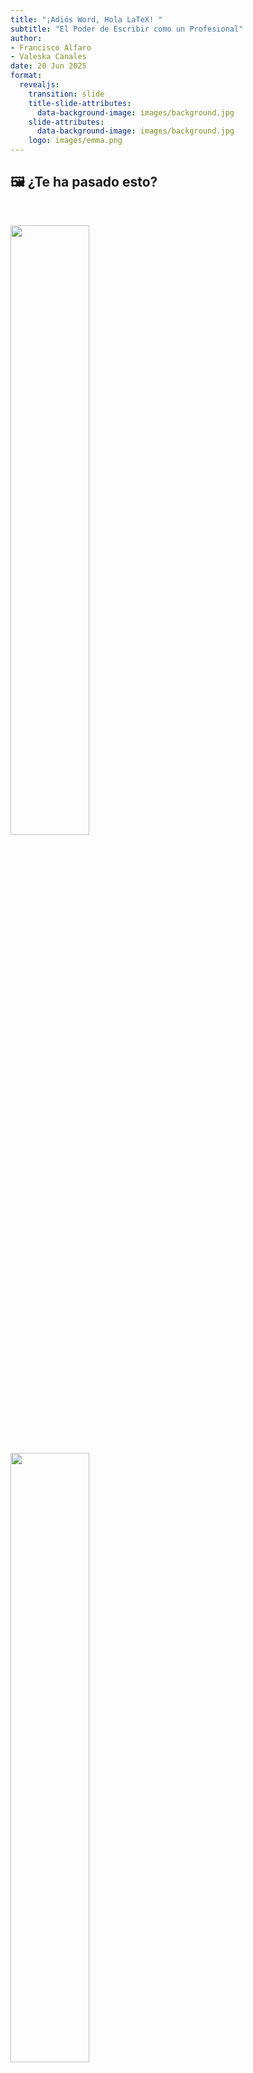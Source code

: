 ```yaml
---
title: "¡Adiós Word, Hola LaTeX! "
subtitle: "El Poder de Escribir como un Profesional"
author: 
- Francisco Alfaro
- Valeska Canales
date: 20 Jun 2025
format: 
  revealjs:
    transition: slide
    title-slide-attributes: 
      data-background-image: images/background.jpg
    slide-attributes:
      data-background-image: images/background.jpg
    logo: images/emma.png
---
```


## 🖼️ ¿Te ha pasado esto? {background-image="images/background.jpg" background-opacity="0.25"}

::: r-stack
<br>

![](images/demo1.jpeg){.fragment .fade-in-then-out fig-align="center" width="50%"}

![](images/demo2.jpeg){.fragment .fade-in-then-out fig-align="center" width="50%"}

![](images/demo3.jpeg){.fragment fig-align="center" width="50%"}
:::

------------------------------------------------------------------------

##  {background-image="images/background_slides3.png" background-opacity="0.3"}

::: {style="display: flex; justify-content: center; align-items: center; height: 60vh; flex-direction: column; text-align: center;"}
[LaTeX]{style="font-size: 1em"}

[¿ Qué es LaTeX?]{style="font-size: 1.5em"}
:::

------------------------------------------------------------------------

## ¿Qué es LaTeX? {background-image="images/background.jpg" background-opacity="0.25"}

::: columns
::: {.column width="40%"}
::: {style="text-align: center;"}
<img src="images/latex.png" alt="Escribir Informe" style="width: 100%; border-radius: 10px;"/>
:::
:::

::: {.column .incremental width="60%"}
<br>

-   **¿Qué es LaTeX?**
    -   Sistema para crear documentos académicos y científicos con formato profesional.
-   **¿Por qué usarlo?**
    -   Automatiza referencias y ecuaciones.\
    -   Ofrece mayor control sobre formato y estructura.
:::
:::

------------------------------------------------------------------------

## Ejemplos de LaTeX {background-image="images/background.jpg" background-opacity="0.25"}

<br> <br>

::: r-stack
![](images/latex1.svg){.fragment .fade-in-then-out fig-align="center" style="width: 100%;" height="auto"}

![](images/latex2.svg){.fragment .fade-in-then-out fig-align="center" style="width: 100%;"}

![](images/latex3.svg){.fragment fig-align="center" style="width: 100%;"}
:::

------------------------------------------------------------------------

## Word vs LaTeX {background-image="images/background.jpg" background-opacity="0.25"}

::: r-stack
![](images/latexword2.jpg){.fragment fig-align="center" width="75%"}
:::

------------------------------------------------------------------------

## ¿Cómo empezar? {background-image="images/background.jpg" background-opacity="0.25"}

::: columns
::: {.column width="40%"}
::: {style="text-align: center;"}
<img src="images/tex.png" alt="Overleaf" style="width: 90%; border-radius: 10px;"/>
:::
:::

::: {.column .incremental width="60%"}
<br>

-   **Editor recomendado:**
    -   Overleaf (en línea, sin instalación)
-   **Instalaciones locales:**
    -   TeXLive, MiKTeX, MacTeX
-   **Editores útiles:**
    -   TeXstudio, VSCode + LaTeX Workshop
:::
:::

------------------------------------------------------------------------

## 📝 Overleaf: LaTeX Online {background-image="images/background.jpg" background-opacity="0.25"}

::: columns
::: {.column width="40%"}
::: {style="text-align: center;"}
<img src="images/overleaf.png" alt="Overleaf Logo" style="width: 80%; border-radius: 10px;"/>
:::
:::

::: {.column .incremental width="60%"}
<br>

-   **¿Qué es?**
    -   Plataforma en línea para escribir y compilar documentos en LaTeX sin instalación.
-   **¿Por qué usarlo?**
    -   Edición colaborativa en tiempo real.\
    -   Integración con GitHub y la nube.\
    -   Compilación y previsualización instantánea.\
:::
:::

------------------------------------------------------------------------

##  {background-image="images/background_slides3.png" background-opacity="0.3"}

::: {style="display: flex; justify-content: center; align-items: center; height: 60vh; flex-direction: column; text-align: center;"}
[LaTeX]{style="font-size: 1em"}

[Manos a la Obra]{style="font-size: 1.5em"}
:::

------------------------------------------------------------------------

## 📝 Ejemplo 1: Conceptos Básicos {background-image="images/background.jpg" background-opacity="0.25"}

::: panel-tabset
## Teoría

Todo documento LaTeX comienza con la declaración de clase (`\documentclass`) y el uso de paquetes necesarios. Luego se definen el título, autor, fecha y el contenido del documento dentro del entorno `\begin{document}` ... `\end{document}`.

## Código

``` latex
\documentclass{article}
\usepackage{amsmath}

\begin{document}
\title{Ejemplo de Documento en \LaTeX}
\author{Francisco Alfaro, Valeska Canales}
\date{\today}
\maketitle

\section{Ecuaciones en \LaTeX}
Ejemplo de una ecuación matemática:

\begin{equation}
E = mc^2
\end{equation}

\end{document}
```

## Salida

::: {style="text-align: center;"}
<img src="images/example1.png" alt="Escribir Informe" width="70%"/>
:::
:::

------------------------------------------------------------------------

## 📚 Ejemplo 2: Tablas Bonitas

::: panel-tabset
## Teoría

LaTeX permite crear tablas con gran precisión, controlando alineación, bordes, estilos y hasta fórmulas dentro de las celdas con paquetes como `booktabs` o `array`.

## Código

``` latex
\documentclass{article}
\usepackage{booktabs}

\begin{document}
\section{Tabla con Estilo}

\begin{tabular}{lcr}
\toprule
Nombre & Edad & Ciudad \\
\midrule
Ana & 23 & Valparaíso \\
Luis & 31 & Santiago \\
Valeska & 28 & Concepción \\
\bottomrule
\end{tabular}

\end{document}
```

## Salida

::: {style="text-align: center;"}
<img src="images/example2.png" alt="Escribir Informe" width="50%"/>
:::
:::

------------------------------------------------------------------------

## 🎨 Ejemplo 3: Colores y Texto

::: panel-tabset
## Teoría

Con el paquete `xcolor`, puedes usar colores en textos, resaltar conceptos o crear estilos visuales atractivos para presentaciones o informes.

## Código

``` latex
\documentclass{article}
\usepackage{xcolor}

\begin{document}

\section*{Texto con Colores}

El texto puede ser \textcolor{blue}{azul}, \textcolor{red}{rojo}, o \textbf{\textcolor{orange}{resaltado}}.

También se pueden definir colores personalizados:
\textcolor[rgb]{0.1,0.6,0.1}{Verde especial.}

\end{document}
```

## Salida

::: {style="text-align: center;"}
<img src="images/example3.png" alt="Escribir Informe" width="60%"/>
:::
:::

------------------------------------------------------------------------

## 🧠 Ejemplo 4: Lógica Matemática

::: panel-tabset
## Teoría

LaTeX es ideal para escribir fórmulas matemáticas complejas, especialmente en lógica, álgebra o teoría de conjuntos, gracias a `amsmath`.

## Código

``` latex
\documentclass{article}
\usepackage{amsmath}

\begin{document}

\section*{Lógica Proposicional}

Sea $P \Rightarrow Q$ la implicación. Podemos expresar su tabla de verdad como:

\[
\begin{array}{c|c|c}
P & Q & P \Rightarrow Q \\
\hline
V & V & V \\
V & F & F \\
F & V & V \\
F & F & V \\
\end{array}
\]

\end{document}
```

## Salida

::: {style="text-align: center;"}
<img src="images/example4.png" alt="Escribir Informe" width="70%"/>
:::
:::

------------------------------------------------------------------------

## 📄 Ejemplo 5: Listas Personalizadas

::: panel-tabset
## Teoría

Las listas ordenadas y no ordenadas se personalizan fácilmente con `enumitem`, permitiendo cambiar símbolos, márgenes, o incluso mezclar listas anidadas.

## Código

``` latex
\documentclass{article}
\usepackage{enumitem}

\begin{document}

\section*{Lista con símbolo personalizado}

\begin{itemize}[label=\textbullet] % También puedes usar: \textendash, \textasteriskcentered, etc.
  \item Primera tarea completada
  \item Segunda tarea pendiente
  \item Tercera tarea en progreso
\end{itemize}

\end{document}
```

## Salida

::: {style="text-align: center;"}
<img src="images/example5.png" alt="Escribir Informe" width="60%"/>
:::
:::

------------------------------------------------------------------------

##  {background-image="images/background_slides3.png" background-opacity="0.3"}

::: {style="display: flex; justify-content: center; align-items: center; height: 60vh; flex-direction: column; text-align: center;"}
[LaTeX]{style="font-size: 1em"}

[¿Qué más se puede hacer con LaTeX?]{style="font-size: 1.5em"}
:::

------------------------------------------------------------------------

## ¿Qué más se puede hacer con LaTeX? {background-image="images/background.jpg" background-opacity="0.25"}

::: columns
::: {.column width="40%"}
::: {style="text-align: center;"}
<img src="images/latex.png" alt="Escribir Informe" style="width: 100%; border-radius: 10px;"/>
:::
:::

::: {.column .incremental width="60%"}
<br>

-   **Mucho más que informes:**
    -   Presentaciones profesionales (`beamer`)
    -   Carteles científicos (`beamerposter`)
    -   Currículums vitae (`moderncv`, `awesome-cv`)
    -   Tesis, libros, cartas y exámenes
    -   Diagramas con `TikZ`
    -   Certificados y pósters personalizados
:::
:::

------------------------------------------------------------------------

## ¿Qué más se puede hacer con LaTeX? {background-image="images/background.jpg" background-opacity="0.25"}

::: {.r-stack style="margin-top: 20px;"}
![](images/img011.png){.fragment .fade-in-then-out fig-align="center" width="90%"}

![](images/img02.png){.fragment .fade-in-then-out fig-align="center" width="40%"}

![](images/img03.png){.fragment fig-align="center" width="60%"}
:::

------------------------------------------------------------------------

## 🎤 Ejemplo 6: Presentación con Beamer

::: panel-tabset
## Teoría

El paquete `beamer` permite crear presentaciones elegantes y profesionales en PDF. Puedes agregar títulos, viñetas, ecuaciones, imágenes, animaciones paso a paso, y más.

## Código

``` latex
\documentclass{beamer}
\usetheme{Madrid}
\usepackage{amsmath}

\title{Introducción a \LaTeX}
\author{Francisco Alfaro}
\date{\today}

\begin{document}

\frame{\titlepage}

\begin{frame}{Ecuación Clásica}
\begin{itemize}
  \item Física y matemáticas se ven mejor en LaTeX.
  \item Por ejemplo:
\end{itemize}

\[
E = mc^2
\]

\end{frame}

\end{document}
```

## Salida

::: {style="text-align: center;"}
<img src="images/example6.png" alt="Escribir Informe" width="60%"/>
:::
:::

------------------------------------------------------------------------

## 👔 Ejemplo 7: Currículum con ModernCV

::: panel-tabset
## Teoría

Con `moderncv`, puedes generar currículums elegantes y completamente personalizables, controlando estilos, secciones, colores y tipografías.

## Código

``` latex
\documentclass[11pt,a4paper]{moderncv}
\moderncvstyle{classic}
\moderncvcolor{blue}

\name{Francisco}{Alfaro}
\title{Data Scientist}
\email{francisco@example.com}
\phone[mobile]{+56~9~1234~5678}

\begin{document}

\makecvtitle

\section{Educación}
\cventry{2016--2018}{Magíster en Ciencia de Datos}{Universidad Técnica Federico Santa María}{Chile}{}{}

\section{Experiencia}
\cventry{2020--2024}{Head of Advanced Analytics}{Grupo Security}{Chile}{}{
  \begin{itemize}
    \item Lideré proyectos de ciencia de datos para distintas empresas del grupo.
    \item Automatización de pipelines y generación de modelos predictivos.
  \end{itemize}
}

\end{document}
```

## Salida

::: {style="text-align: center;"}
<img src="images/example7.png" alt="Escribir Informe" width="60%"/>
:::
:::

------------------------------------------------------------------------

## 🖼️ Ejemplo 8: Póster con `tikzposter`

::: panel-tabset
## Teoría

`tikzposter` es una clase moderna para hacer pósteres científicos. Usa `TikZ` para controlar el diseño visual.

## Código

``` latex
\documentclass[a0paper,landscape,blockverticalspace=5mm]{tikzposter}

\title{Título del Póster}
\author{Francisco Alfaro, Valeska Canales}
\institute{Universidad Técnica Federico Santa María}

\usetheme{Default}
\usecolorstyle{Germany}

\begin{document}

\maketitle

\block{Introducción}{
LaTeX es un sistema ideal para preparar pósteres científicos. Su control tipográfico permite generar documentos de alta calidad.
}

\block{Objetivos}{
\begin{itemize}
  \item Aprender a usar LaTeX para crear pósteres.
  \item Personalizar colores, bloques y disposición.
  \item Combinar texto, imágenes y ecuaciones.
\end{itemize}
}

\block{Ejemplo de ecuación}{
\[
E = mc^2
\]
}

\block{Conclusiones}{
\begin{itemize}
  \item Fácil de compilar en Overleaf.
  \item Permite diseños elegantes y profesionales.
\end{itemize}
}

\end{document}
```

## Salida

::: {style="text-align: center;"}
<img src="images/example8.png" alt="Escribir Informe" width="70%"/>
:::
:::

------------------------------------------------------------------------

##  {background-image="images/background_slides3.png" background-opacity="0.3"}

::: {style="display: flex; justify-content: center; align-items: center; height: 60vh; flex-direction: column; text-align: center;"}
[LaTeX]{style="font-size: 1em"}

[Más Herramientas]{style="font-size: 1.5em"}
:::

------------------------------------------------------------------------

## 🛠️ Herramientas Útiles {background-image="images/background.jpg" background-opacity="0.25"}

::: columns
::: {.column width="40%"}
::: {style="text-align: center;"}
<img src="images/latex.png" alt="Escribir Informe" style="width: 100%; border-radius: 10px;"/>
:::
:::

::: {.column .incremental width="60%"}
<br>

-   📊 [**Tables Generator**](https://www.tablesgenerator.com/)\
    Crea y exporta fácilmente tablas en formato LaTeX, HTML o Markdown.

-   🔢 [**LaTeX Equation Editor**](https://latexeditor.lagrida.com/)\
    Genera ecuaciones LaTeX con vista previa en tiempo real.

-   🧾 [**BibTeX Editor**](https://truben.no/latex/bibtex/)\
    Crea referencias bibliográficas en formato BibTeX.

-   🧠 [**Detexify**](http://detexify.kirelabs.org/classify.html)\
    Dibuja un símbolo y encuentra su comando LaTeX.
:::
:::

------------------------------------------------------------------------

## 🛠️ Herramientas Útiles {background-image="images/background.jpg" background-opacity="0.25"}

::: r-stack
<br>

![](images/tool1.png){.fragment .fade-in-then-out fig-align="center" width="100%"}

![](images/tool2.png){.fragment .fade-in-then-out fig-align="center" width="100%"}

![](images/tool3.png){.fragment .fade-in-then-out fig-align="center" width="100%"}

![](images/tool4.png){.fragment fig-align="center" width="100%"}
:::

------------------------------------------------------------------------

## 🤖 LaTeX + Inteligencia Artificial {background-image="images/background.jpg" background-opacity="0.25"}

::: columns
::: {.column width="40%"}
::: {style="text-align: center;"}
<img src="images/latex.png" alt="Escribir Informe" style="width: 100%; border-radius: 10px;"/>
:::
:::

::: {.column .incremental width="60%"}
<br>

-   💬 **ChatGPT** te ayuda a:
    -   Escribir y corregir código LaTeX.
    -   Corregir errores y mejorar el formato.
    -   Generar ecuaciones, tablas, referencias y figuras.
-   🧠 Modelos como **MathGPT**:
    -   Interpretan LaTeX
    -   Resuelven matemáticas paso a paso.
:::
:::

------------------------------------------------------------------------

## 🤖 LaTeX + Inteligencia Artificial {background-image="images/background.jpg" background-opacity="0.25"}

::: panel-tabset
## Prompt 1

::: columns
::: {.column width="50%"}
✨ **Ejemplo de prompt:**

"Escríbeme la fórmula cuadrática"
:::

::: {.column .incremental width="50%"}
✅ **Esperado:**

¡Por supuesto! Aquí tienes la **fórmula cuadrática** escrita en **LaTeX**:

``` latex
x = \frac{-b \pm \sqrt{b^2 - 4ac}}{2a}
```
:::
:::

## Prompt 2

::: columns
::: {.column width="50%"}
✨ **Ejemplo de prompt:**

> "Haz una tabla de derivadas básicas en latex"
:::

::: {.column .incremental width="50%"}
✅ **Esperado:**

``` latex
\begin{tabular}{|c|c|}
\hline
\textbf{Función} & \textbf{Derivada} \\
\hline
$c$ & $0$ \\
$x$ & $1$ \\
$x^n$ & $nx^{n-1}$ \\
$\sqrt{x}$ & $\dfrac{1}{2\sqrt{x}}$ \\
...
\hline
\end{tabular}
```
:::
:::

## Prompt 3

::: columns
::: {.column width="50%"}
✨ **Ejemplo de prompt:**

“Estoy tratando de compilar esta ecuación en LaTeX, pero me da error. ¿Me puedes ayudar?”

``` latex
\begin{equation}
f(x) = \int_0^\infty e^-x^2 dx
\end{equation}
```
:::

::: {.column .incremental width="50%"}
✅ **Esperado:**

❌ `e^-x^2` está mal escrito. Falta agrupar el exponente con llaves.

❌ Se recomienda escribir `\,dx` para buena tipografía.
:::
:::
:::

------------------------------------------------------------------------

## 🤖 LaTeX + Inteligencia Artificial {background-image="images/background.jpg" background-opacity="0.25"}

::: r-stack
<br>

![](images/mathgpt.png){.fragment .fade-in-then-out fig-align="center" width="90%"}

![](images/mathgpt2.png){.fragment fig-align="center" width="90%"}
:::

------------------------------------------------------------------------

##  {background-image="images/background_slides3.png" background-opacity="0.3"}

::: {style="display: flex; justify-content: center; align-items: center; height: 60vh; flex-direction: column; text-align: center;"}
[LaTeX]{style="font-size: 1em"}

[Conclusiones]{style="font-size: 1.5em"}
:::

## ✅ Conclusiones {background-image="images/background.jpg" background-opacity="0.25"}

<br> <br>

-   🎯 **LaTeX** permite crear documentos académicos con formato profesional.\
-   💡 Ofrece **control total** sobre estilo y estructura.\
-   🛠️ Hay muchas **herramientas** que lo hacen más fácil de usar.\
-   🤖 Con **IA**, escribir en LaTeX es aún más eficiente.\
-   🚀 **Overleaf** permite comenzar sin instalar nada.

------------------------------------------------------------------------

## 📚 Referencias y Recursos {background-image="images/background.jpg" background-opacity="0.25"}

::: columns
::: {.column width="50%"}
<br>

📄 LaTeX

-   [Manual de LaTeX](https://aprendeconalf.es/latex-manual/)
-   [Overleaf - Editor en línea](https://www.overleaf.com/)
-   [Documentación oficial de LaTeX](https://www.latex-project.org/)
:::

::: {.column width="50%"}
<br>

🤖 Inteligencia Artificial

-   [ChatGPT](https://chat.openai.com/)
-   [MathGPT](https://www.wolframalpha.com/)
-   [Prompts Perfectos ChatGPT](https://sethnut.com/ceemat_2025/prompts_chatgpt/presentacion.html#/title-slide)
:::
:::

. . .

> 🚀 **Ejemplos en Overleaf:** <https://www.overleaf.com/project/68347a46c09a1b7708ccf48a>

------------------------------------------------------------------------

## 🎉 ¡Gracias por Participar! {background-image="images/background.jpg" background-opacity="0.25"}

::: columns
::: {.column width="50%"}
<br>

❓¿Preguntas?

👏 Responder [encuesta](https://forms.gle/PTczBF9Mk8nYYV88A)

🥳 Disfrutar del Evento!
:::

::: {.column width="50%" align="center"}
![](images/qr_duoc_2024.png){width="400"}
:::
:::

> 🔗 Nuestro Sitio Web: [seth-nut.github.io/resources](https://seth-nut.github.io/resources/)

```{=html}
<style>
/* Ajusta el tamaño del título y subtítulo */
.reveal .slides h1 {
  font-size: 2em; /* Tamaño más pequeño para el título */
}

.reveal .slides h2 {
  font-size: 1.5em; /* Tamaño más pequeño para el subtítulo */
}

/* Ajusta el tamaño del texto en los párrafos */
.reveal .slides p {
  font-size: 0.8em; /* Texto más pequeño */
}

/* Ajusta el tamaño de las tablas */
.reveal .slides table {
  font-size: 0.8em; /* Tamaño de fuente más pequeño en las tablas */
  width: 90%; /* Ajusta el ancho de la tabla */
  margin: 0 auto; /* Centra la tabla */
}

/* Ajusta el tamaño de los bullets */
.reveal .slides ul {
  font-size: 0.8em; /* Tamaño de fuente más pequeño en los bullets */

}

.reveal .slide-logo {
   max-height: 2em !important;
}


</style>
```